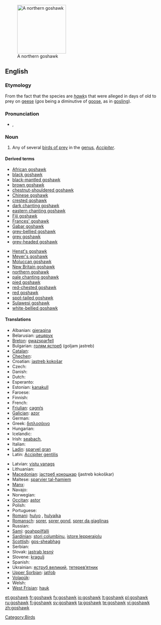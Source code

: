 {{wikipedia}}
[[Image:Northern_Goshawk_ad_M2.jpg|thumb|right|160px|A northern goshawk]]
==English==

===Etymology===
From the fact that the species are ''[[hawk]]''s that were alleged in days of old to prey on [[geese]] (''gos'' being a diminutive of [[goose]], as in [[gosling]]).

===Pronunciation===
* {{a|UK}} {{IPA|/ˈɡɒshɔːk/}}, {{SAMPA|/"gQshO:k/}}

===Noun===
{{en-noun}}

# Any of several [[bird of prey|birds of prey]] in the [[genus]], ''[[Accipiter]]''.

====Derived terms====
{{rel-top|terms derived from ''goshawk''}}
* [[African goshawk]]
* [[black goshawk]]
* [[black-mantled goshawk]]
* [[brown goshawk]]
* [[chestnut-shouldered goshawk]]
* [[Chinese goshawk]]
* [[crested goshawk]]
* [[dark chanting goshawk]]
* [[eastern chanting goshawk]]
* [[Fiji goshawk]]
* [[Frances' goshawk]]
* [[Gabar goshawk]]
* [[grey-bellied goshawk]]
* [[grey goshawk]]
* [[grey-headed goshawk]]
{{rel-mid}}
* [[Henst's goshawk]]
* [[Meyer's goshawk]]
* [[Moluccan goshawk]]
* [[New Britain goshawk]]
* [[northern goshawk]]
* [[pale chanting goshawk]]
* [[pied goshawk]]
* [[red-chested goshawk]]
* [[red goshawk]]
* [[spot-tailed goshawk]]
* [[Sulawesi goshawk]]
* [[white-bellied goshawk]]
{{rel-bottom}}

====Translations====
{{trans-top|bird of prey}}
* Albanian: [[gjeraqina]]
* Belarusian: [[цецярук]]
* [[Breton]]: [[gwazsparfell]]
* Bulgarian: [[голям ястреб]] (goljam jastreb)
* [[Catalan]]: {{t|ca|astor}}
* [[Chechen]]: {{tø|ce|куьйра}}
* Croatian: [[jastreb kokošar]]
* Czech: {{t-|cs|jestřáb}}
* Danish: {{t|da|duehøg}}
* Dutch: {{t+|nl|havik|m}}
* Esperanto: {{t-|eo|akcipitro|xs=Esperanto}}
* Estonian: [[kanakull]]
* Faroese: {{t|fo|høsnaheykur}}
* Finnish: {{t+|fi|kanahaukka}}
* French: {{t+|fr|autour|m}}
* [[Friulian]]: [[cagnŕs]]
* [[Galician]]: [[azor]]
* German: {{t+|de|Habicht|m}}
* Greek: [[διπλοσάινο]]
* Hungarian: {{t+|hu|héja}}
* Icelandic: {{t|is|gáshaukur}}
* Irish: [[seabach]], {{t|ga|spioróg mhór|f}}
* Italian: {{t+|it|astore|m}}
* [[Ladin]]: [[sparvel gran]]
* Latin: [[Accipiter gentilis]]
{{trans-mid}}
* Latvian: [[vistu vanags]]
* Lithuanian: {{t+|lt|vištvanagis|xs=Lithuanian}}
* [[Macedonian]]: [[jастреб кокошкар]] (jastreb kokoškar)
* Maltese: [[sparvier tal-ħamiem]]
* [[Manx]]: {{t|gv|shawk ny sperriu|m}}
* Navajo: {{tø|nv|giníłbáhí}}
* Norwegian: {{t|no|hønsehauk}}
* [[Occitan]]: [[astor]]
* Polish: {{t+|pl|jastrząb|m}}
* Portuguese: {{t-|pt|açor|m}}
* [[Romani]]: [[hulyo]] {{m}}, [[hulyaika]] {{f}}
* [[Romansch]]: [[sprer]], [[sprer gond]], [[sprer da giaglinas]]
* Russian: {{t+|ru|тетеревятник|tr=teterevjatnik}}
* [[Sami]]: [[goahppilfálli]]
* [[Sardinian]]: [[stori columbinu]], [[istore lepperajolu]]
* [[Scottish]]: [[gos-sheabhag]]
* Serbian: {{t|sr|jастреб кокошар}}
* Slovak: [[jastrab lesný]]
* Slovene: [[kragulj]]
* Spanish: {{t+|es|azor|m}}
* Ukrainian: [[яструб великий]], [[тетерев’ятник]]
* [[Upper Sorbian]]: [[jatřob]]
* [[Volapük]]: {{qualifier|male or female}} {{t|vo|gokahauk}}
* Welsh: {{t-|cy|gwalch marth|m|xs=Welsh}}
* [[West Frisian]]: [[hauk]]
{{trans-bottom}}

[[Category:Birds]]

[[et:goshawk]]
[[fr:goshawk]]
[[fy:goshawk]]
[[io:goshawk]]
[[lt:goshawk]]
[[pl:goshawk]]
[[ru:goshawk]]
[[fi:goshawk]]
[[sv:goshawk]]
[[ta:goshawk]]
[[te:goshawk]]
[[vi:goshawk]]
[[zh:goshawk]]